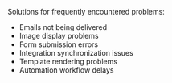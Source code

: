 Solutions for frequently encountered problems:
- Emails not being delivered
- Image display problems
- Form submission errors
- Integration synchronization issues
- Template rendering problems
- Automation workflow delays